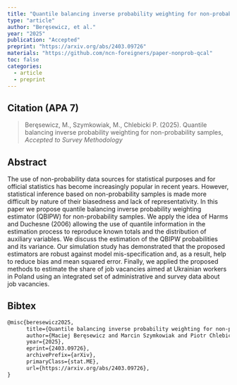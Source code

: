 ```yaml
---
title: "Quantile balancing inverse probability weighting for non-probability samples"
type: "article"
author: "Beręsewicz, et al."
year: "2025"
publication: "Accepted"
preprint: "https://arxiv.org/abs/2403.09726"
materials: "https://github.com/ncn-foreigners/paper-nonprob-qcal"
toc: false
categories:
  - article
  - preprint
---
```


## Citation (APA 7)

> Beręsewicz, M., Szymkowiak, M., Chlebicki P. (2025). Quantile balancing inverse probability weighting for non-probability samples, *Accepted to Survey Methodology*

## Abstract

The use of non-probability data sources for statistical purposes and for official statistics has become increasingly popular in recent years. However, statistical inference based on non-probability samples is made more difficult by nature of their biasedness and lack of representativity. In this paper we propose quantile balancing inverse probability weighting estimator (QBIPW) for non-probability samples. We apply the idea of Harms and Duchesne (2006) allowing the use of quantile information in the estimation process to reproduce known totals and the distribution of auxiliary variables. We discuss the estimation of the QBIPW probabilities and its variance. Our simulation study has demonstrated that the proposed estimators are robust against model mis-specification and, as a result, help to reduce bias and mean squared error. Finally, we applied the proposed methods to estimate the share of job vacancies aimed at Ukrainian workers in Poland using an integrated set of administrative and survey data about job vacancies.

## Bibtex

```tex
@misc{beresewicz2025,
      title={Quantile balancing inverse probability weighting for non-probability samples}, 
      author={Maciej Beręsewicz and Marcin Szymkowiak and Piotr Chlebicki},
      year={2025},
      eprint={2403.09726},
      archivePrefix={arXiv},
      primaryClass={stat.ME},
      url={https://arxiv.org/abs/2403.09726}, 
}
```
